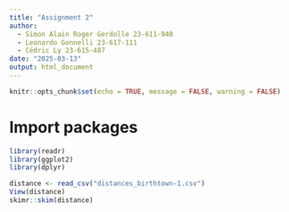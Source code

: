 ```yaml
---
title: "Assignment 2"
author: 
  - Simon Alain Roger Gerdolle 23-611-940
  - Leonardo Gonnelli 23-617-111
  - Cédric Ly 23-615-487
date: "2025-03-13"
output: html_document
---
```


```r
knitr::opts_chunk$set(echo = TRUE, message = FALSE, warning = FALSE)
```

# Import packages
```r
library(readr)
library(ggplot2)
library(dplyr)
```

```r
distance <- read_csv("distances_birthtown-1.csv")
View(distance)
skimr::skim(distance)
```

```r

```